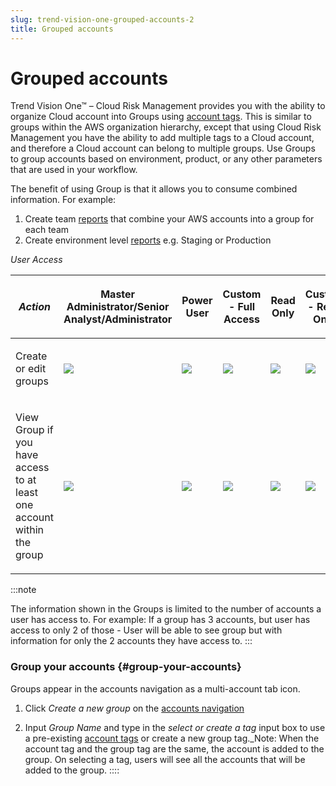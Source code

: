 ```yaml
---
slug: trend-vision-one-grouped-accounts-2
title: Grouped accounts
---
```

# Grouped accounts

Trend Vision One™ – Cloud Risk Management provides you with the ability to organize Cloud account into Groups using [account tags](cloud-account-tags.mdx). This is similar to groups within the AWS organization hierarchy, except that using Cloud Risk Management you have the ability to add multiple tags to a Cloud account, and therefore a Cloud account can belong to multiple groups. Use Groups to group accounts based on environment, product, or any other parameters that are used in your workflow.

The benefit of using Group is that it allows you to consume combined information. For example:

1.  Create team [reports](rules-status-reports.mdx) that combine your AWS accounts into a group for each team
2.  Create environment level [reports](rules-status-reports.mdx) e.g. Staging or Production

*User Access*

<table>
<thead>
<tr>
<th><p><em>Action</em></p></th>
<th><p>Master Administrator/Senior Analyst/Administrator</p></th>
<th><p>Power User</p></th>
<th><p>Custom - Full Access</p></th>
<th><p>Read Only</p></th>
<th><p>Custom - Read Only</p></th>
</tr>
</thead>
<tbody>
<tr>
<td><p>Create or edit groups</p></td>
<td><img src="./images/check=599d21a3-4a92-48a6-96f0-2390bf1d0db2.webp" /></td>
<td><img src="./images/error=fcd35f56-eec6-4fb9-a57b-188dcbc76162.webp" /></td>
<td><img src="./images/error=fcd35f56-eec6-4fb9-a57b-188dcbc76162.webp" /></td>
<td><img src="./images/error=fcd35f56-eec6-4fb9-a57b-188dcbc76162.webp" /></td>
<td><img src="./images/error=fcd35f56-eec6-4fb9-a57b-188dcbc76162.webp" /></td>
</tr>
<tr>
<td><p>View Group if you have access to at least one account within the group</p></td>
<td><img src="./images/check=599d21a3-4a92-48a6-96f0-2390bf1d0db2.webp" /></td>
<td><img src="./images/check=599d21a3-4a92-48a6-96f0-2390bf1d0db2.webp" /></td>
<td><img src="./images/check=599d21a3-4a92-48a6-96f0-2390bf1d0db2.webp" /></td>
<td><img src="./images/check=599d21a3-4a92-48a6-96f0-2390bf1d0db2.webp" /></td>
<td><img src="./images/check=599d21a3-4a92-48a6-96f0-2390bf1d0db2.webp" /></td>
</tr>
</tbody>
</table>

:::note

The information shown in the Groups is limited to the number of accounts a user has access to. For example: If a group has 3 accounts, but user has access to only 2 of those - User will be able to see group but with information for only the 2 accounts they have access to.
:::

### Group your accounts {#group-your-accounts}

Groups appear in the accounts navigation as a multi-account tab icon.

1.  Click *Create a new group* on the [accounts navigation](cloud-identity-dashboard-view.mdx)

2.  Input *Group Name* and type in the *select or create a tag* input box to use a pre-existing [account tags](cloud-account-tags.mdx) or create a new group tag.\_Note: When the account tag and the group tag are the same, the account is added to the group. On selecting a tag, users will see all the accounts that will be added to the group.
::::

